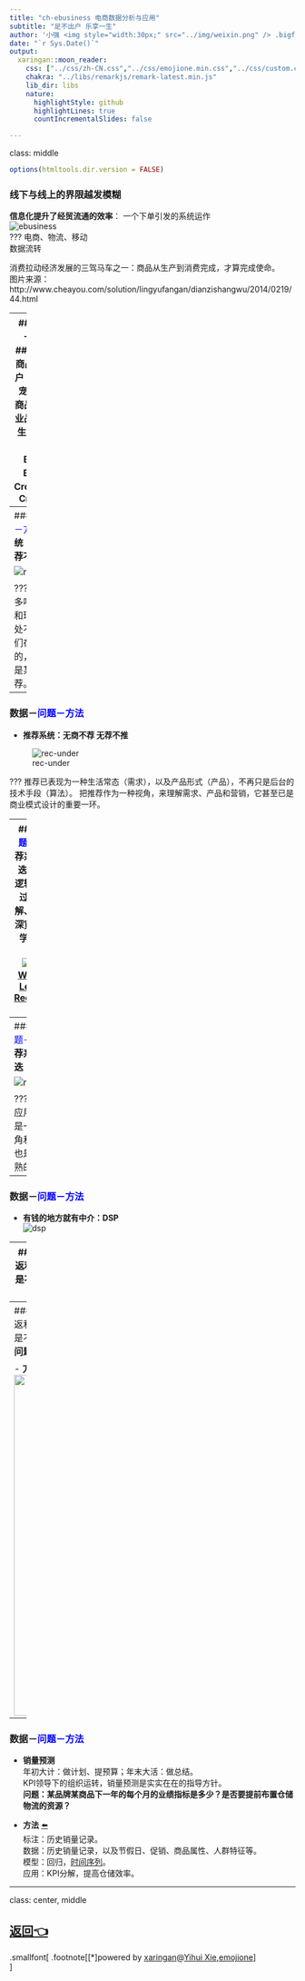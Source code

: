```yaml
---
title: "ch-ebusiness 电商数据分析与应用"
subtitle: "足不出户 乐享一生"
author: '小强 <img style="width:30px;" src="../img/weixin.png" /> .bigfont[beitta , ddqquu#qq.com]'
date: "`r Sys.Date()`"
output:
  xaringan::moon_reader:
    css: ["../css/zh-CN.css","../css/emojione.min.css","../css/custom.css"]
    chakra: "../libs/remarkjs/remark-latest.min.js"
    lib_dir: libs
    nature:
      highlightStyle: github
      highlightLines: true
      countIncrementalSlides: false

---
```

class: middle 

```r
options(htmltools.dir.version = FALSE)
```

### 线下与线上的界限越发模糊
**信息化提升了经贸流通的效率**：  一个下单引发的系统运作  
![ebusiness](../img/ebusi.png)   
???
电商、物流、移动  
数据流转  

消费拉动经济发展的三驾马车之一：商品从生产到消费完成，才算完成使命。  
图片来源：http://www.cheayou.com/solution/lingyufangan/dianzishangwu/2014/0219/44.html  

---
### <font color='blue'>数据</font>－问题－方法 
- **场景**  
#### Set(用户，商品，平台)
1. 用户：个人、企业、宠物、机器...  
1. 商品：消费品、工业品、金融产品、生活服务...   
1. 平台：C2C、B2C、C2B、B2B、O2O、CrowdFunding、CrossBorder...  

- **数据**：浏览、搜索、比价、下单、物流、评论、投诉...   
<img style="width:600px;" src="../img/ebusiword.png" />  

???
线上线下的融合越来越深入，这里的系统or平台，泛指零售和电商。接下来的部分问题，是线下零售和线上电商都要考虑的。  

wordcloud by：https://timdream.org/wordcloud

---
### 数据－<font color='blue'>问题－方法</font> 
- **推荐系统：无商不荐 无荐不推**  

![rec-portal](../img/rec-portal.png)  

???
这个可以稍微多啰嗦一下，社会和环境正在走向无处不在的推荐，我们在做的和将做的，很多都可以说是某种形态的推荐。  

---
### 数据－<font color='blue'>问题－方法</font> 
- **推荐系统：无商不荐 无荐不推**  

![rec-under](../img/rec-under.png)  

???
推荐已表现为一种生活常态（需求），以及产品形式（产品），不再只是后台的技术手段（算法）。
把推荐作为一种视角，来理解需求、产品和营销，它甚至已是商业模式设计的重要一环。

---
### 数据－<font color='blue'>问题－方法</font> 
- **推荐系统：算法更迭**  
关联分析、逻辑回归、协同过滤、矩阵分解、深度学习、深宽结合、强化学习、迁移学习、...   
![rec-time](../img/rec-alg1.png)  
[Wide & Deep Learning for Recommender Systems](https://arxiv.org/abs/1606.07792)  

---
### 数据－<font color='blue'>问题－方法</font> 
- **推荐系统：算法更迭**  

![rec-alg3](../img/rec-alg3.png)  

???
数据视角的应用认知，推荐是一个很好的视角和尝试，并且也是发展比较成熟的模式。  

---
### 数据－<font color='blue'>问题－方法</font> 
- **有钱的地方就有中介：DSP **   
![dsp](../img/dsp.jpeg)  

---
### 数据－<font color='blue'>问题－方法</font> 
- **促销**  
玲琅满目的手段：立减、满减、捆绑、买赠、积分、返利、券码、试用、团购、抽奖、集赞；海报、电视、堆头、传单、首焦、搜索...  
就是不好好告诉你，到底卖多少钱。  
居家好男人必备技能，拿个小计算器算哪个合适。    
**问题：某区域用户的某商品做活动，选择哪种促销手段事半功倍？**    

- **方法**  
标注：过往促销活动前后的销量变化。   
数据：相同或同类商品的历史销售数据，以及促销活动的详细记录。  
模型：假设检验，方差分析，回归，聚类。  
应用：销量，销量，还是销量。 

???
在超市或者京东，把促销手段搜集和研究下，营销专家潜力无限。  
立足市场，有的时候，技术不是最主要的，文案才是。  
酒香巷子深，不走量的小众也是一种风格。  

---
### 数据－<font color='blue'>问题－方法</font> 
- **促销**  
玲琅满目的手段：立减、满减、捆绑、买赠、积分、返利、券码、试用、团购、抽奖、集赞；海报、电视、堆头、传单、首焦、搜索...  
就是不好好告诉你，到底卖多少钱。  
居家好男人必备技能，拿个小计算器算哪个合适。    
**问题：某区域用户的某商品做活动，选择哪种促销手段事半功倍？**    

- **方法**  
<img style="width:600px;" src="../img/cuxiao.png" />   

---
### 数据－<font color='blue'>问题－方法</font> 
- **销量预测**  
年初大计：做计划、提预算；年末大活：做总结。  
KPI领导下的组织运转，销量预测是实实在在的指导方针。  
**问题：某品牌某商品下一年的每个月的业绩指标是多少？是否要提前布置仓储物流的资源？**  

- **方法**    [⬅️](../datastory.html#12)   
标注：历史销量记录。   
数据：历史销量记录，以及节假日、促销、商品属性、人群特征等。  
模型：回归，[时间序列](./TimeSeries.key)。  
应用：KPI分解，提高仓储效率。 

---
class: center, middle

## [返回👈](../datastory.html#12)  

.smallfont[
.footnote[[*]powered by [xaringan](https://github.com/yihui/xaringan)@[Yihui Xie](https://yihui.name),[emojione](https://github.com/emojione/emojione)]    
]

